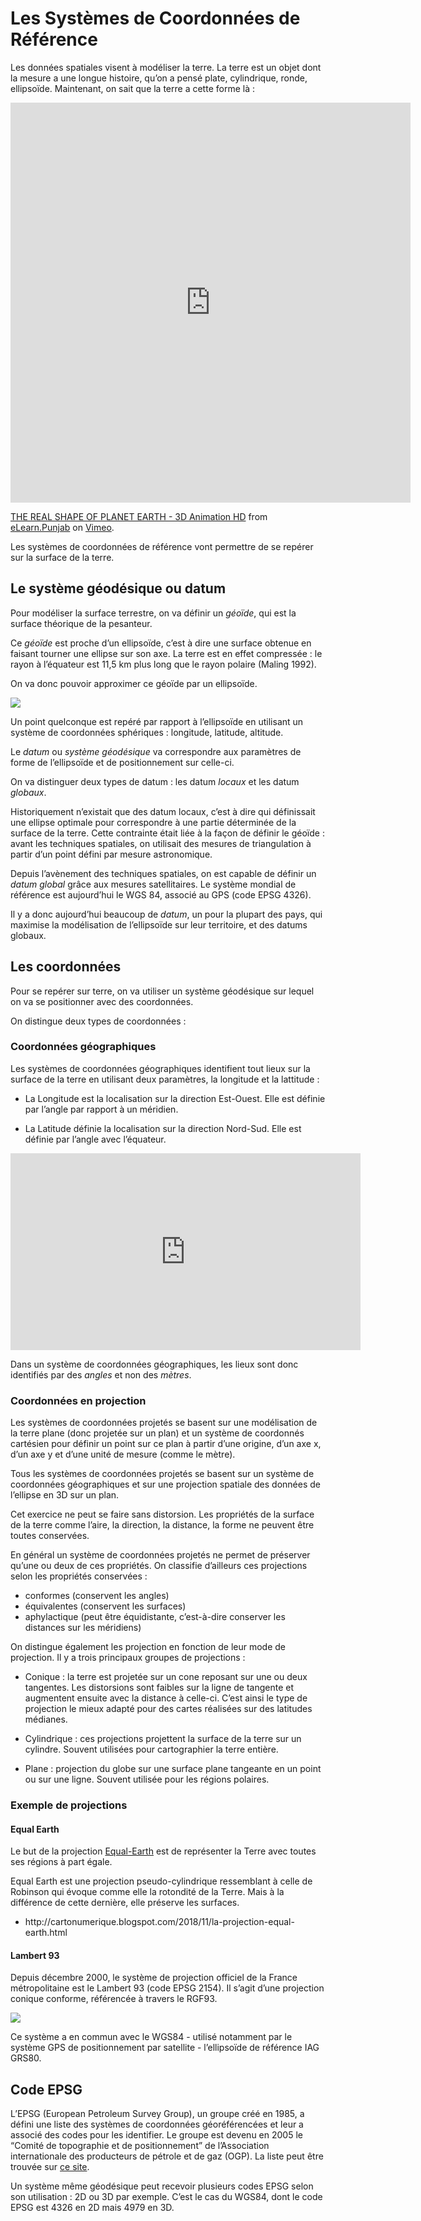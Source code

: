 # Les Systèmes de Coordonnées de Référence {#crs}

Les données spatiales visent à modéliser la terre. 
La terre est un objet dont la mesure a une longue histoire, qu'on a pensé plate, cylindrique, ronde,  ellipsoïde. Maintenant, on sait que la terre a cette forme là : 

<iframe src="https://player.vimeo.com/video/213210796" width="640" height="640" frameborder="0" allow="autoplay; fullscreen" allowfullscreen></iframe>
<p><a href="https://vimeo.com/213210796">THE REAL SHAPE OF PLANET EARTH - 3D Animation HD</a> from <a href="https://vimeo.com/elearnpunjab">eLearn.Punjab</a> on <a href="https://vimeo.com">Vimeo</a>.</p>

Les systèmes de coordonnées de référence vont permettre de se repérer sur la surface de la terre.

## Le système géodésique ou datum

Pour modéliser la surface terrestre, on va définir un *géoïde*, qui est la surface théorique de la pesanteur.

Ce *géoïde* est proche d'un ellipsoïde, c'est à dire une surface obtenue en faisant tourner une ellipse sur son axe. La terre est en effet compressée :  le rayon à l'équateur est 11,5 km plus long que le rayon polaire (Maling 1992).

On va donc pouvoir approximer ce géoïde par un ellipsoïde.

![](pic/datum.png)

Un point quelconque est repéré par rapport à l’ellipsoïde en utilisant un système de coordonnées sphériques : longitude, latitude, altitude.

Le *datum* ou *système géodésique* va correspondre aux paramètres de forme de l'ellipsoïde et de positionnement sur celle-ci.

On va distinguer deux types de datum : les datum *locaux* et les datum *globaux*.

Historiquement n'existait que des datum locaux, c'est à dire qui définissait une ellipse optimale pour correspondre à une partie déterminée de la surface de la terre. Cette contrainte était liée à la façon de définir le géoïde : avant les techniques spatiales, on utilisait des mesures de triangulation à partir d'un point défini par mesure astronomique.

Depuis l'avènement des techniques spatiales, on est capable de définir un *datum global* grâce aux mesures satellitaires. Le système mondial de référence est aujourd'hui le WGS 84, associé au GPS (code EPSG 4326).

Il y a donc aujourd'hui beaucoup de *datum*, un pour la plupart des pays, qui maximise la modélisation de l'ellipsoïde sur leur territoire, et des datums globaux.

## Les coordonnées

Pour se repérer sur terre, on va utiliser un système géodésique sur lequel on va se positionner avec des coordonnées. 

On distingue deux types de coordonnées :

### Coordonnées géographiques

Les systèmes de coordonnées géographiques identifient tout lieux sur la surface de la terre en utilisant deux paramètres, la longitude et la lattitude : 

- La Longitude est la localisation sur la direction Est-Ouest. Elle est définie par l'angle par rapport à un méridien.

- La Latitude définie la localisation sur la direction Nord-Sud. Elle est définie par l'angle avec l'équateur. 

<iframe width="560" height="315" src="https://www.youtube.com/embed/eSTJV40Lzro" frameborder="0" allow="accelerometer; autoplay; encrypted-media; gyroscope; picture-in-picture" allowfullscreen></iframe>


Dans un système de coordonnées géographiques, les lieux sont donc identifiés par des *angles* et non des *mètres*.


### Coordonnées en projection

Les systèmes de coordonnées projetés se basent sur une modélisation de la terre plane (donc projetée sur un plan) et un système de coordonnés cartésien pour définir un point sur ce plan à partir d'une origine, d'un axe x, d'un axe y et d'une unité de mesure (comme le mètre).

Tous les systèmes de coordonnées projetés se basent sur un système de coordonnées géographiques et sur une projection spatiale des données de l'ellipse en 3D sur un plan.

Cet exercice ne peut se faire sans distorsion. Les propriétés de la surface de la terre comme l'aire, la direction, la distance, la forme ne peuvent être toutes conservées.

En général un système de coordonnées projetés ne permet de préserver qu'une ou deux de ces propriétés. On classifie d'ailleurs ces projections selon les propriétés conservées  : 

- conformes (conservent les angles)
- équivalentes (conservent les surfaces) 
- aphylactique (peut être équidistante, c'est-à-dire conserver les distances sur les méridiens)

On distingue également les projection en fonction de leur mode de projection. Il y a trois principaux groupes de projections : 

- Conique : la terre est projetée sur un cone reposant sur une ou deux tangentes. Les distorsions sont faibles sur la ligne de tangente et augmentent ensuite avec la distance à celle-ci. C'est ainsi le type de projection le mieux adapté pour des cartes réalisées sur des latitudes médianes.

- Cylindrique : ces projections projettent la surface de la terre sur un cylindre. Souvent utilisées pour cartographier la terre entière.

- Plane : projection du globe sur une surface plane tangeante en un point ou sur une ligne. Souvent utilisée pour les régions polaires.

### Exemple de projections

#### Equal Earth

Le but de la projection [Equal-Earth](http://equal-earth.com) est de représenter la Terre avec toutes ses régions à part égale.

Equal Earth est une projection pseudo-cylindrique ressemblant à celle de Robinson qui évoque comme elle la rotondité de la Terre. Mais à la différence de cette dernière, elle préserve les surfaces.
 
- http://cartonumerique.blogspot.com/2018/11/la-projection-equal-earth.html

#### Lambert 93

Depuis décembre 2000, le système de projection officiel de la France métropolitaine est le Lambert 93 (code EPSG 2154). 
Il s'agit d'une projection conique conforme, référencée à travers le RGF93.   

![](https://upload.wikimedia.org/wikipedia/commons/thumb/2/24/Lambert_conformal_conic.svg/290px-Lambert_conformal_conic.svg.png) 

Ce système a en commun avec le WGS84 - utilisé notamment par le système GPS de positionnement par satellite - l'ellipsoïde de référence IAG GRS80. 

## Code EPSG

L'EPSG (European Petroleum Survey Group), un groupe créé en 1985, a défini une liste des systèmes de coordonnées géoréférencées et leur a associé des codes pour les identifier. Le groupe est devenu en 2005 le "Comité de topographie et de positionnement" de l'Association internationale des producteurs de pétrole et de gaz (OGP). La liste peut être trouvée sur [ce site](http://www.epsg.org/).

Un système même géodésique peut recevoir plusieurs codes EPSG selon son utilisation : 2D ou 3D par exemple. 
C'est le cas du WGS84, dont le code EPSG est 4326 en 2D mais 4979 en 3D.

